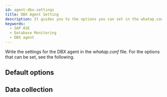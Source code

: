 ```yaml
---
id: agent-dbx-settings
title: DBX Agent Setting
description: It guides you to the options you can set in the whatap.conf file.
keywords:
  - SAP ASE
  - Database Monitoring
  - DBX agent
---
```



Write the settings for the DBX agent in the *whatap.conf* file. For the options that can be set, see the following.

## Default options

<Dbagentdbxbasicoption />

## Data collection

<Dbagentsettingdatacollection />

<Dbaes256encrypt desc="AES 256 암호화 적용 no-trasn" />

<Dbsettingagentnamedetails level={2} agentType="DBX" />
